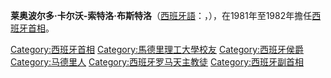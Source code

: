 {{Infobox Officeholder
| image = Visita del Calvo-Sotelo 1976.jpg
| caption = 1976年
 | name          = 萊奧波爾多·卡爾沃-索特洛
 | order      = [[西班牙|西班牙]][[西班牙首相|首相]]
 | term_start    = 1981年2月25日
 | term_end      = 1982年12月1日
 | predecessor   = [[阿道弗·苏亚雷斯|阿道弗·苏亚雷斯]]
 | successor     = [[费利佩·冈萨雷斯|费利佩·冈萨雷斯]]
 | birth_date    = {{birth date|1926|4|14}}
 | birth_place   = {{flagicon|Spain}} [[西班牙|西班牙]][[馬德里|馬德里]]
 | death_date    = {{death date and age|2008|5|3|1926|4|14}}
 | spouse        = Pilar Ibáñez-Martín Mellado
 | party         = [[民主中間聯盟_(西班牙)|民主中間聯盟]]
 | religion      = [[羅馬天主教|羅馬天主教]]
 |signature=Firma_de_Leopoldo_Calvo-Sotelo.svg
}}
'''莱奥波尔多·卡尔沃-索特洛·布斯特洛'''（[[西班牙語|西班牙語]]：{{lang|es|'''Leopoldo Calvo Sotelo y Bustelo'''}}，{{bd|1926年|4月14日|2008年|5月3日|catIdx=C}}），在1981年至1982年擔任[[西班牙首相|西班牙首相]]。

{{Leader| [[阿道弗·苏亚雷斯|阿道弗·苏亚雷斯]] |'''[[西班牙首相列表|西班牙首相]]'''<br/> 1981年－1982年| [[费利佩·冈萨雷斯|费利佩·冈萨雷斯]]}}
{{西班牙首相}}
{{Authority control}}
{{DEFAULTSORT:Calvo Sotelo, Leopoldo}}
[[Category:西班牙首相|Category:西班牙首相]]
[[Category:馬德里理工大學校友|Category:馬德里理工大學校友]]
[[Category:西班牙侯爵|Category:西班牙侯爵]]
[[Category:马德里人|Category:马德里人]]
[[Category:西班牙罗马天主教徒|Category:西班牙罗马天主教徒]]
[[Category:西班牙副首相|Category:西班牙副首相]]
{{Spain-stub}}